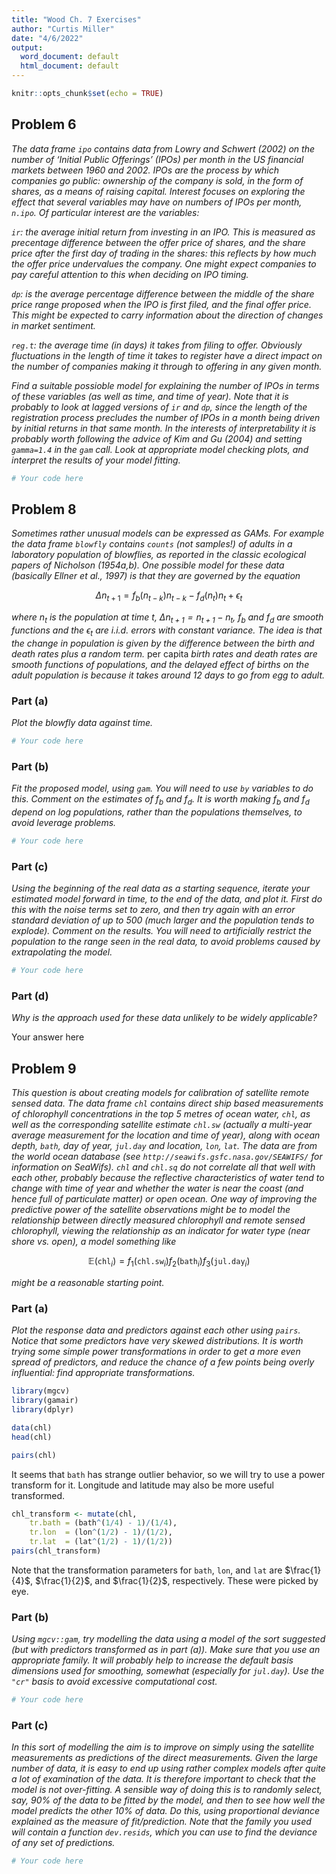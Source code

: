 ```yaml
---
title: "Wood Ch. 7 Exercises"
author: "Curtis Miller"
date: "4/6/2022"
output:
  word_document: default
  html_document: default
---
```


```r
knitr::opts_chunk$set(echo = TRUE)
```

## Problem 6

*The data frame `ipo` contains data from Lowry and Schwert (2002) on the number
of 'Initial Public Offerings' (IPOs) per month in the US financial markets
between 1960 and 2002. IPOs are the process by which companies go public:
ownership of the company is sold, in the form of shares, as a means of raising
capital. Interest focuses on exploring the effect that several variables may
have on numbers of IPOs per month, `n.ipo`. Of particular interest are the
variables:*

*`ir`: the average initial return from investing in an IPO. This is measured as
precentage difference between the offer price of shares, and the share price
after the first day of trading in the shares: this reflects by how much the
offer price undervalues the company. One might expect companies to pay careful
attention to this when deciding on IPO timing.*

*`dp`: is the average percentage difference between the middle of the share
price range proposed when the IPO is first filed, and the final offer price.
This might be expected to carry information about the direction of changes in
market sentiment.*

*`reg.t`: the average time (in days) it takes from filing to offer. Obviously
fluctuations in the length of time it takes to register have a direct impact on
the number of companies making it through to offering in any given month.*

*Find a suitable possioble model for explaining the number of IPOs in terms of
these variables (as well as time, and time of year). Note that it is probably to
look at lagged versions of `ir` and `dp`, since the length of the registration
process precludes the number of IPOs in a month being driven by initial returns
in that same month. In the interests of interpretability it is probably worth
following the advice of Kim and Gu (2004) and setting `gamma=1.4` in the `gam`
call. Look at appropriate model checking plots, and interpret the results of
your model fitting.*

```r
# Your code here
```

## Problem 8

*Sometimes rather unusual models can be expressed as GAMs. For example the data
frame `blowfly` contains `counts` (not samples!) of adults in a laboratory
population of blowflies, as reported in the classic ecological papers of
Nicholson (1954a,b). One possible model for these data (basically Ellner et al.,
1997) is that they are governed by the equation*

$$\Delta n_{t + 1} = f_b(n_{t - k})n_{t - k} - f_d(n_t)n_t + \epsilon_t$$

*where $n_t$ is the population at time $t$, $\Delta n_{t + 1} = n_{t + 1} -
n_t$, $f_b$ and $f_d$ are smooth functions and the $\epsilon_t$ are i.i.d.
errors with constant variance. The idea is that the change in population is
given by the difference between the birth and death rates plus a random term.*
per capita *birth rates and death rates are smooth functions of populations, and
the delayed effect of births on the adult population is because it takes around
12 days to go from egg to adult.*

### Part (a)

*Plot the blowfly data against time.*

```r
# Your code here
```

### Part (b)

*Fit the proposed model, using `gam`. You will need to use `by` variables to do
this. Comment on the estimates of $f_b$ and $f_d$. It is worth making $f_b$ and
$f_d$ depend on log populations, rather than the populations themselves, to
avoid leverage problems.*

```r
# Your code here
```

### Part (c)

*Using the beginning of the real data as a starting sequence, iterate your
estimated model forward in time, to the end of the data, and plot it. First do
this with the noise terms set to zero, and then try again with an error standard
deviation of up to 500 (much larger and the population tends to explode).
Comment on the results. You will need to artificially restrict the population to
the range seen in the real data, to avoid problems caused by extrapolating the
model.*

```r
# Your code here
```

### Part (d)

*Why is the approach used for these data unlikely to be widely applicable?*

Your answer here

## Problem 9

*This question is about creating models for calibration of satellite remote
sensed data. The data frame `chl` contains direct ship based measurements of
chlorophyll concentrations in the top 5 metres of ocean water, `chl`, as well as
the corresponding satellite estimate `chl.sw` (actually a multi-year average
measurement for the location and time of year), along with ocean depth, `bath`,
day of year, `jul.day` and location, `lon`, `lat`. The data are from the world
ocean database (see `http://seawifs.gsfc.nasa.gov/SEAWIFS/` for information on
SeaWifs). `chl` and `chl.sq` do not correlate all that well with each other,
probably because the reflective characteristics of water tend to change with
time of year and whether the water is near the coast (and hence full of
particulate matter) or open ocean. One way of improving the predictive power of
the satellite observations might be to model the relationship between directly
measured chlorophyll and remote sensed chlorophyll, viewing the relationship as
an indicator for water type (near shore vs. open), a model something like*

$$\mathbb{E}(\texttt{chl}_i) = f_1(\texttt{chl.sw}_i) f_2(\texttt{bath}_i)
f_3(\texttt{jul.day}_i)$$

*might be a reasonable starting point.*

### Part (a)

*Plot the response data and predictors against each other using `pairs`. Notice
that some predictors have very skewed distributions. It is worth trying some
simple power transformations in order to get a more even spread of predictors,
and reduce the chance of a few points being overly influential: find appropriate
transformations.*

```r
library(mgcv)
library(gamair)
library(dplyr)

data(chl)
head(chl)

pairs(chl)
```

It seems that `bath` has strange outlier behavior, so we will try to use a power
transform for it. Longitude and latitude may also be more useful transformed.

```r
chl_transform <- mutate(chl,
    tr.bath = (bath^(1/4) - 1)/(1/4),
    tr.lon  = (lon^(1/2) - 1)/(1/2),
    tr.lat  = (lat^(1/2) - 1)/(1/2))
pairs(chl_transform)
```

Note that the transformation parameters for `bath`, `lon`, and `lat` are
$\frac{1}{4}$, $\frac{1}{2}$, and $\frac{1}{2}$, respectively. These were picked
by eye.

### Part (b)

*Using `mgcv::gam`, try modelling the data using a model of the sort suggested
(but with predictors transformed as in part (a)). Make sure that you use an
appropriate family. It will probably help to increase the default basis
dimensions used for smoothing, somewhat (especially for `jul.day`). Use the
`"cr"` basis to avoid excessive computational cost.*

```r
# Your code here
```

### Part (c)

*In this sort of modelling the aim is to improve on simply using the satellite
measurements as predictions of the direct measurements. Given the large number
of data, it is easy to end up using rather complex models after quite a lot of
examination of the data. It is therefore important to check that the model is
not over-fitting. A sensible way of doing this is to randomly select, say, 90%
of the data to be fitted by the model, and then to see how well the model
predicts the other 10% of data. Do this, using proportional deviance explained
as the measure of fit/prediction. Note that the family you used will contain a
function `dev.resids`, which you can use to find the deviance of any set of
predictions.*

```r
# Your code here
```

